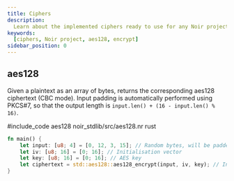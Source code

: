 ```yaml
---
title: Ciphers
description:
  Learn about the implemented ciphers ready to use for any Noir project
keywords:
  [ciphers, Noir project, aes128, encrypt]
sidebar_position: 0
---
```



## aes128

Given a plaintext as an array of bytes, returns the corresponding aes128 ciphertext (CBC mode). Input padding is automatically performed using PKCS#7, so that the output length is `input.len() + (16 - input.len() % 16)`.

#include_code aes128 noir_stdlib/src/aes128.nr rust

```rust
fn main() {
    let input: [u8; 4] = [0, 12, 3, 15]; // Random bytes, will be padded to 16 bytes.
    let iv: [u8; 16] = [0; 16]; // Initialisation vector
    let key: [u8; 16] = [0; 16]; // AES key
    let ciphertext = std::aes128::aes128_encrypt(input, iv, key); // In this case, the output length will be 16 bytes.
}
```


<BlackBoxInfo />